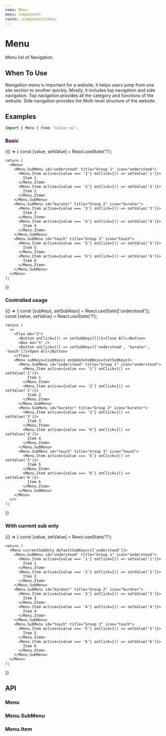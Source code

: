 ```yaml
---
name: Menu
menu: Components
route: /components/menu
---
```



# Menu

Menu list of Navigation.

## When To Use

Navigation menu is important for a website, it helps users jump from one site section to another quickly. Mostly, it includes top navigation and side navigation. Top navigation provides all the category and functions of the website. Side navigation provides the Multi-level structure of the website.

## Examples

```js
import { Menu } from 'tailor-ui';
```

### Basic

<Playground>
  {() => {
    const [value, setValue] = React.useState('1');

    return (
      <Menu>
        <Menu.SubMenu id="understood" title="Group 1" icon="understood">
          <Menu.Item active={value === '1'} onClick={() => setValue('1')}>
            Item 1
          </Menu.Item>
          <Menu.Item active={value === '2'} onClick={() => setValue('2')}>
            Item 2
          </Menu.Item>
        </Menu.SubMenu>
        <Menu.SubMenu id="kurator" title="Group 2" icon="kurator">
          <Menu.Item active={value === '3'} onClick={() => setValue('3')}>
            Item 3
          </Menu.Item>
          <Menu.Item active={value === '4'} onClick={() => setValue('4')}>
            Item 4
          </Menu.Item>
        </Menu.SubMenu>
        <Menu.SubMenu id="touch" title="Group 3" icon="touch">
          <Menu.Item active={value === '5'} onClick={() => setValue('5')}>
            Item 5
          </Menu.Item>
          <Menu.Item active={value === '6'} onClick={() => setValue('6')}>
            Item 6
          </Menu.Item>
        </Menu.SubMenu>
      </Menu>
    );

}}

</Playground>

### Controlled usage

<Playground>
  {() => {
    const [subKeys, setSubKeys] = React.useState(['understood']);
    const [value, setValue] = React.useState('1');

    return (
      <>
        <Flex mb="3">
          <Button onClick={() => setSubKeys([])}>Close All</Button>
          <Box mx="1" />
          <Button onClick={() => setSubKeys(['understood', 'kurator', 'touch'])}>Open All</Button>
        </Flex>
        <Menu subKeys={subKeys} onUpdateSubKeys={setSubKeys}>
          <Menu.SubMenu id="understood" title="Group 1" icon="understood">
            <Menu.Item active={value === '1'} onClick={() => setValue('1')}>
              Item 1
            </Menu.Item>
            <Menu.Item active={value === '2'} onClick={() => setValue('2')}>
              Item 2
            </Menu.Item>
          </Menu.SubMenu>
          <Menu.SubMenu id="kurator" title="Group 2" icon="kurator">
            <Menu.Item active={value === '3'} onClick={() => setValue('3')}>
              Item 3
            </Menu.Item>
            <Menu.Item active={value === '4'} onClick={() => setValue('4')}>
              Item 4
            </Menu.Item>
          </Menu.SubMenu>
          <Menu.SubMenu id="touch" title="Group 3" icon="touch">
            <Menu.Item active={value === '5'} onClick={() => setValue('5')}>
              Item 5
            </Menu.Item>
            <Menu.Item active={value === '6'} onClick={() => setValue('6')}>
              Item 6
            </Menu.Item>
          </Menu.SubMenu>
        </Menu>
      </>
    );

}}

</Playground>

### With current sub only

<Playground>
  {() => {
    const [value, setValue] = React.useState('1');

    return (
      <Menu currentSubOnly defaultSubKeys={['understood']}>
        <Menu.SubMenu id="understood" title="Group 1" icon="understood">
          <Menu.Item active={value === '1'} onClick={() => setValue('1')}>
            Item 1
          </Menu.Item>
          <Menu.Item active={value === '2'} onClick={() => setValue('2')}>
            Item 2
          </Menu.Item>
        </Menu.SubMenu>
        <Menu.SubMenu id="kurator" title="Group 2" icon="kurator">
          <Menu.Item active={value === '3'} onClick={() => setValue('3')}>
            Item 3
          </Menu.Item>
          <Menu.Item active={value === '4'} onClick={() => setValue('4')}>
            Item 4
          </Menu.Item>
        </Menu.SubMenu>
        <Menu.SubMenu id="touch" title="Group 3" icon="touch">
          <Menu.Item active={value === '5'} onClick={() => setValue('5')}>
            Item 5
          </Menu.Item>
          <Menu.Item active={value === '6'} onClick={() => setValue('6')}>
            Item 6
          </Menu.Item>
        </Menu.SubMenu>
      </Menu>
    );

}}

</Playground>

## API

### Menu

<PropsTable of={Menu} />

### Menu.SubMenu

<PropsTable of={Menu.SubMenu} />

### Menu.Item

<PropsTable of={Menu.Item} />
